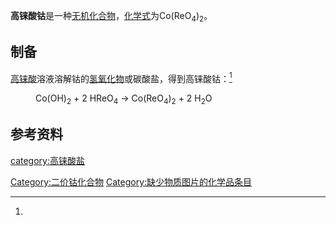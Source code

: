 {{chembox
| verifiedrevid = 
|   Name = 高铼酸钴
|   ImageFile = cobalt perrhenate.png
|   ImageName = 
|   OtherNames = 偏高铼酸钴
|   IUPACName = 铼(VII)酸钴(II)
| Section1 = {{Chembox Identifiers
|   ChemSpiderID_Ref = {{chemspidercite|correct|chemspider}}
| ChemSpiderID = 
| PubChem = 
| InChI =
| InChIKey =
| SMILES = 
| StdInChI_Ref = {{stdinchicite|correct|chemspider}}
| StdInChI =
| StdInChIKey_Ref = {{stdinchicite|correct|chemspider}}
| StdInChIKey = 
| CASNo = 63314-80-7
| CASNo_Ref = {{cascite|correct|CAS}}
  }}
| Section2 = {{Chembox Properties
|   Formula = Co(ReO<sub>4</sub>)<sub>2</sub>
|   MolarMass = 559.347（无水）<br />613.395（三水）<br />631.411（四水）
|   Appearance = 深紫色固体（无水）<br />粉紫色固体（三水）<br />紫红色固体（四水）<ref name=perrhenic>The Salts of Perrhenic Acid. 11. The Iron Family and Manganese. William T. Smith , Grover E. Maxwell. ''J. Am. Chem. Soc.'', ''1949'', 71 (2), pp 578–580. DOI:10.1021/ja01170a056 </ref>
|   Density = 5.33g/cm<sup>3</sup>（无水）<br />3.90g/cm<sup>3</sup>（四水）
|   MeltingPt = 816℃
|   Solubility =299g（无水）<br />462g（二水）<br />548g（四水）
|   BoilingPt = 
|   Solvent =
|   SolubleOther = 
  }}
| Section7 = {{Chembox Hazards
|  EUHazardSymbol =
|  RPhrases =
|  SPhrases =
|  FlashPt = 
|  pKa = 
|  pKb = 
|  EUClass =
|  EUIndex = 
|  MainHazards = 
|  NFPA-H = 
|  NFPA-F = 
|  NFPA-R = 
|  NFPA-O = 
|  RSPhrases = 
|  Autoignition = 
|  ExploLimits = 
|  PEL = 
  }}
| Section8 = {{Chembox Related
|   Function = 
|   OtherFunctn = 
|   OtherAnions = [[高氯酸钴|高氯酸钴]]
|   OtherCations = [[高铼酸亚铁|高铼酸亚铁]]<br />[[高铼酸镍|高铼酸镍]]
|   OtherCpds = [[七氧化二铼|七氧化二铼]]<br />[[高铼酸|高铼酸]]
  }}
}}
'''高铼酸钴'''是一种[[无机化合物|无机化合物]]，[[化学式|化学式]]为Co(ReO<sub>4</sub>)<sub>2</sub>。

==制备==
[[高铼酸|高铼酸]]溶液溶解钴的[[氢氧化钴|氢氧化物]]或碳酸盐，得到高铼酸钴：<ref name=perrhenic />
:Co(OH)<sub>2</sub> + 2 HReO<sub>4</sub> → Co(ReO<sub>4</sub>)<sub>2</sub> + 2 H<sub>2</sub>O

==参考资料==
{{reflist}}

{{高铼酸盐}}

[[category:高铼酸盐|category:高铼酸盐]]
[[Category:二价钴化合物|Category:二价钴化合物]]
[[Category:缺少物质图片的化学品条目|Category:缺少物质图片的化学品条目]]